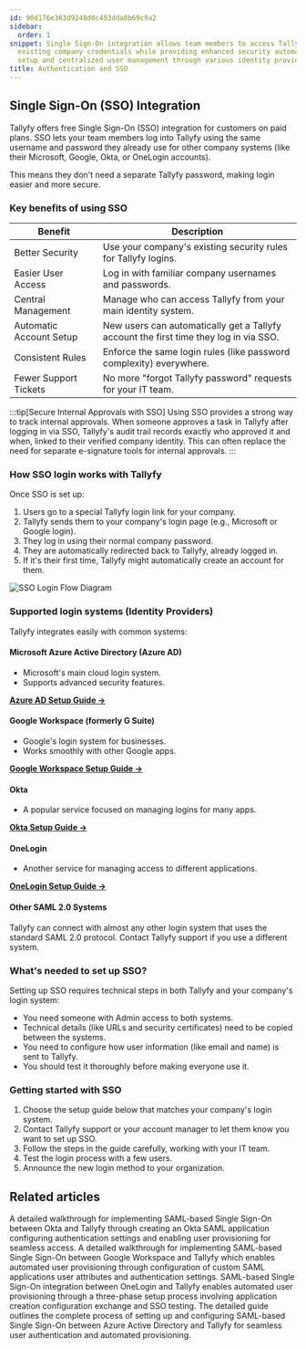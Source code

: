 ```yaml
---
id: 90d176e363d9248d0c493dda8b69c9a2
sidebar:
  order: 1
snippet: Single Sign-On integration allows team members to access Tallyfy using their
  existing company credentials while providing enhanced security automatic account
  setup and centralized user management through various identity providers.
title: Authentication and SSO
---
```


## Single Sign-On (SSO) Integration

Tallyfy offers free Single Sign-On (SSO) integration for customers on paid plans. SSO lets your team members log into Tallyfy using the same username and password they already use for other company systems (like their Microsoft, Google, Okta, or OneLogin accounts).

This means they don't need a separate Tallyfy password, making login easier and more secure.

### Key benefits of using SSO

| Benefit                | Description                                                            |
|------------------------|------------------------------------------------------------------------|
| Better Security        | Use your company's existing security rules for Tallyfy logins.        |
| Easier User Access     | Log in with familiar company usernames and passwords.                  |
| Central Management     | Manage who can access Tallyfy from your main identity system.          |
| Automatic Account Setup| New users can automatically get a Tallyfy account the first time they log in via SSO. |
| Consistent Rules       | Enforce the same login rules (like password complexity) everywhere.   |
| Fewer Support Tickets  | No more "forgot Tallyfy password" requests for your IT team.          |

:::tip[Secure Internal Approvals with SSO]
Using SSO provides a strong way to track internal approvals. When someone approves a task in Tallyfy after logging in via SSO, Tallyfy's audit trail records exactly who approved it and when, linked to their verified company identity. This can often replace the need for separate e-signature tools for internal approvals.
:::

### How SSO login works with Tallyfy

Once SSO is set up:

1. Users go to a special Tallyfy login link for your company.
2. Tallyfy sends them to your company's login page (e.g., Microsoft or Google login).
3. They log in using their normal company password.
4. They are automatically redirected back to Tallyfy, already logged in.
5. If it's their first time, Tallyfy might automatically create an account for them.

![SSO Login Flow Diagram](https://screenshots.tallyfy.com/tallyfy-sso-flow.png)

### Supported login systems (Identity Providers)

Tallyfy integrates easily with common systems:

#### Microsoft Azure Active Directory (Azure AD)
- Microsoft's main cloud login system.
- Supports advanced security features.

[**Azure AD Setup Guide →**](/products/pro/integrations/authentication/how-to-integrate-azure-ad-samlsso-with-tallyfy/)

#### Google Workspace (formerly G Suite)
- Google's login system for businesses.
- Works smoothly with other Google apps.

[**Google Workspace Setup Guide →**](/products/pro/integrations/authentication/how-to-integrate-google-suite-samlsso-with-tallyfy/)

#### Okta
- A popular service focused on managing logins for many apps.

[**Okta Setup Guide →**](/products/pro/integrations/authentication/how-to-integrate-okta-samlsso-with-tallyfy/)

#### OneLogin
- Another service for managing access to different applications.

[**OneLogin Setup Guide →**](/products/pro/integrations/authentication/how-to-integrate-onelogin-samlsso-with-tallyfy/)

#### Other SAML 2.0 Systems
Tallyfy can connect with almost any other login system that uses the standard SAML 2.0 protocol. Contact Tallyfy support if you use a different system.

### What's needed to set up SSO?

Setting up SSO requires technical steps in both Tallyfy and your company's login system:

- You need someone with Admin access to both systems.
- Technical details (like URLs and security certificates) need to be copied between the systems.
- You need to configure how user information (like email and name) is sent to Tallyfy.
- You should test it thoroughly before making everyone use it.

### Getting started with SSO

1. Choose the setup guide below that matches your company's login system.
2. Contact Tallyfy support or your account manager to let them know you want to set up SSO.
3. Follow the steps in the guide carefully, working with your IT team.
4. Test the login process with a few users.
5. Announce the new login method to your organization.


<PageTree />


## Related articles
<CardGrid>
<LinkTitleCard header="<b>Authentication > Integrate Okta</b>" href="/products/pro/integrations/authentication/how-to-integrate-okta-samlsso-with-tallyfy/" > A detailed walkthrough for implementing SAML-based Single Sign-On between Okta and Tallyfy through creating an Okta SAML application configuring authentication settings and enabling user provisioning for seamless access. </LinkTitleCard>
<LinkTitleCard header="<b>Authentication > Integrate Google Suite</b>" href="/products/pro/integrations/authentication/how-to-integrate-google-suite-samlsso-with-tallyfy/" > A detailed walkthrough for implementing SAML-based Single Sign-On between Google Workspace and Tallyfy which enables automated user provisioning through configuration of custom SAML applications user attributes and authentication settings. </LinkTitleCard>
<LinkTitleCard header="<b>Authentication > Integrate OneLogin</b>" href="/products/pro/integrations/authentication/how-to-integrate-onelogin-samlsso-with-tallyfy/" > SAML-based Single Sign-On integration between OneLogin and Tallyfy enables automated user provisioning through a three-phase setup process involving application creation configuration exchange and SSO testing. </LinkTitleCard>
<LinkTitleCard header="<b>Authentication > Integrate Azure AD</b>" href="/products/pro/integrations/authentication/how-to-integrate-azure-ad-samlsso-with-tallyfy/" > The detailed guide outlines the complete process of setting up and configuring SAML-based Single Sign-On between Azure Active Directory and Tallyfy for seamless user authentication and automated provisioning. </LinkTitleCard>
</CardGrid>